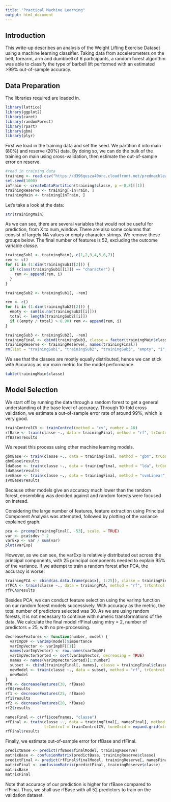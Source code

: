 ```yaml
---
title: "Practical Machine Learning"
output: html_document
---
```


## Introduction

This write-up describes an analysis of the Weight Lifting Exercise Dataset using a machine learning classifier. Taking data from accelerometers on the belt, forearm, arm and dumbbell of 6 participants, a random forest algorithm was able to classify the type of barbell lift performed with an estimated \>99% out-of-sample accuracy.

## Data Preparation

The libraries required are loaded in.

```r
library(lattice)
library(ggplot2)
library(caret)
library(randomForest)
library(rpart)
library(gbm)
library(plyr)
```

First we load in the training data and set the seed. We partition it into main (80%) and reserve (20%) data. By doing so, we can do the bulk of the training on main using cross-validation, then estimate the out-of-sample error on reserve.

```r
#read in training data
training <- read.csv("https://d396qusza40orc.cloudfront.net/predmachlearn/pml-training.csv")
set.seed(1000)
inTrain <- createDataPartition(training$classe, p = 0.8)[[1]]
trainingReserve <- training[-inTrain, ]
trainingMain <- training[inTrain, ]
```

Let's take a look at the data:

```r
str(trainingMain)
```

As we can see, there are several variables that would not be useful for prediction, from X to num_window. There are also some columns that consist of largely NA values or empty character strings. We remove these groups below. The final number of features is 52, excluding the outcome variable *classe*.

```r
trainingSub1 <- trainingMain[,-c(1,2,3,4,5,6,7)]
rem <- c()
for (i in (1:dim(trainingSub1)[2])) {
  if (class(trainingSub1[[i]]) == "character") {
    rem <- append(rem, i)
  }
}

trainingSub2 <- trainingSub1[, -rem]

rem <- c()
for (i in (1:dim(trainingSub2)[2])) {
  empty <- sum(is.na(trainingSub2[[i]]))
  total <- length(trainingSub2[[i]])
  if ((empty / total) > 0.90) rem <- append(rem, i)
}

trainingSub3 <- trainingSub2[, -rem]
trainingFinal <- cbind(trainingSub3, classe = factor(trainingMain$classe))
trainingReserve <- trainingReserve[, names(trainingFinal)]
rm(list = "trainingSub1", "trainingSub2", "trainingSub3", "empty", "i", "rem", "total")
```

We see that the classes are mostly equally distributed, hence we can stick with Accuracy as our main metric for the model performance.

```r
table(trainingMain$classe)
```

## Model Selection

We start off by running the data through a random forest to get a general understanding of the base level of accuracy. Through 10-fold cross validation, we estimate a out-of-sample error rate of around 99%, which is very good.

```r
trainControlCV <- trainControl(method = "cv", number = 10)
rfBase <- train(classe ~., data = trainingFinal, method = "rf", trControl = trainControlCV)
rfBase$results
```

We repeat this process using other machine learning models.

```r
gbmBase <- train(classe ~., data = trainingFinal, method = "gbm", trControl = trainControlCV, verbose = FALSE)
gbmBase$results
ldaBase <- train(classe ~., data = trainingFinal, method = "lda", trControl = trainControlCV, preProcess = c("center", "scale"))
ldaBase$results
svmBase <- train(classe ~., data = trainingFinal, method = "svmLinear", trControl = trainControlCV)
svmBase$results
```

Because other models give an accuracy much lower than the random forest, ensembling was decided against and random forests were focused on instead.

Considering the large number of features, feature extraction using Principal Component Analysis was attempted, followed by plotting of the variance explained graph.

```r
pca <- prcomp(trainingFinal[, -53], scale. = TRUE)
var <- pca$sdev ^ 2
varExp <- var / sum(var)
plot(varExp)
```

However, as we can see, the varExp is relatively distributed out across the principal components, with 25 principal components needed to explain 95% of the variance. If we attempt to train a random forest after PCA, the accuracy is worse:

```r
trainingPCA <- cbind(as.data.frame(pca$x[, 1:25]), classe = trainingFinal$classe)
rfPCA <- train(classe ~., data = trainingPCA, method = "rf", trControl = trainControlCV)
rfPCA$results
```

Besides PCA, we can conduct feature selection using the varImp function on our random forest models successively. With accuracy as the metric, the total number of predictors selected was 30. As we are using random forests, it is not necessary to continue with numeric transformations of the data. We calculate the final model rfFinal using mtry = 2, number of predictors = 25, with no pre-processing.

```r
decreaseFeatures <- function(number, model) {
  varImpDF <- varImp(model)$importance
  varImpVector <- varImpDF[[1]]
  names(varImpVector) <- row.names(varImpDF)
  varImpVectorSorted <- sort(varImpVector, decreasing = TRUE)
  names <- names(varImpVectorSorted)[1:number]
  subset <- cbind(trainingFinal[, names], classe = trainingFinal$classe)
  newModel <- train(classe ~., data = subset, method = "rf", trControl = trainControlCV, tuneGrid = expand.grid(mtry = c(2)))
  newModel
}
rf0 <- decreaseFeatures(30, rfBase)
rf0$results
rf1 <- decreaseFeatures(25, rfBase)
rf1$results
rf2 <- decreaseFeatures(20, rfBase)
rf2$results

namesFinal <- c(rf1$coefnames, "classe")
rfFinal <- train(classe ~., data = trainingFinal[, namesFinal], method = "rf",
                 trControl = trainControlCV, tuneGrid = expand.grid(mtry = c(2)))
rfFinal$results
```

Finally, we estimate out-of-sample error for rfBase and rfFinal.

```r
predictBase <- predict(rfBase$finalModel, trainingReserve)
matrixBase <- confusionMatrix(predictBase, trainingReserve$classe)
predictFinal <- predict(rfFinal$finalModel, trainingReserve[, namesFinal])
matrixFinal <- confusionMatrix(predictFinal, trainingReserve$classe)
matrixBase
matrixFinal
```

Note that accuracy of our prediction is higher for rfBase compared to rfFinal. Thus, we shall use rfBase with all 52 predictors to train on the validation dataset.